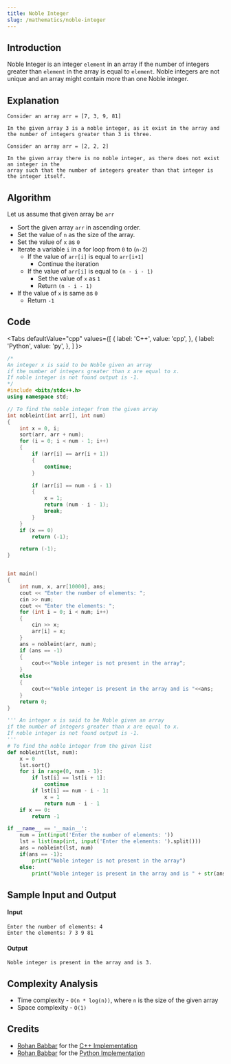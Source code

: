 ```yaml
---
title: Noble Integer
slug: /mathematics/noble-integer
---
```


## Introduction

Noble Integer is an integer `element` in an array if the number of integers greater than `element` in the array is equal to `element`. Noble integers are not unique and an array might contain more than one Noble integer.

## Explanation

```
Consider an array arr = [7, 3, 9, 81]

In the given array 3 is a noble integer, as it exist in the array and
the number of integers greater than 3 is three.
```

```
Consider an array arr = [2, 2, 2]

In the given array there is no noble integer, as there does not exist an integer in the
array such that the number of integers greater than that integer is the integer itself.
```

## Algorithm

Let us assume that given array be `arr`

-   Sort the given array `arr` in ascending order.
-   Set the value of `n` as the size of the array.
-   Set the value of `x` as `0`
-   Iterate a variable `i` in a for loop from `0` to (`n-2`)
    -   If the value of `arr[i]` is equal to `arr[i+1]`
        -   Continue the iteration
    -   If the value of `arr[i]` is equal to `(n - i - 1)`
        -   Set the value of `x` as `1`
        -   Return `(n - i - 1)`
-   If the value of `x` is same as `0`
    -   Return `-1`

## Code


<Tabs
  defaultValue="cpp"
  values={[
    { label: 'C++', value: 'cpp', },
    { label: 'Python', value: 'py', },
  ]
}>

<TabItem value="cpp">

```cpp
/*
An integer x is said to be Noble given an array
if the number of integers greater than x are equal to x.
If noble integer is not found output is -1.
*/
#include <bits/stdc++.h>
using namespace std;

// To find the noble integer from the given array
int nobleint(int arr[], int num)
{
    int x = 0, i;
    sort(arr, arr + num);
    for (i = 0; i < num - 1; i++)
    {
        if (arr[i] == arr[i + 1])
        {
            continue;
        }

        if (arr[i] == num - i - 1)
        {
            x = 1;
            return (num - i - 1);
            break;
        }
    }
    if (x == 0)
        return (-1);

    return (-1);
}


int main()
{
    int num, x, arr[10000], ans;
    cout << "Enter the number of elements: ";
    cin >> num;
    cout << "Enter the elements: ";
    for (int i = 0; i < num; i++)
    {
        cin >> x;
        arr[i] = x;
    }
    ans = nobleint(arr, num);
    if (ans == -1)
    {
        cout<<"Noble integer is not present in the array";
    }
    else
    {
        cout<<"Noble integer is present in the array and is "<<ans;
    }
    return 0;
}

```

</TabItem>
<TabItem value="py">

```python
''' An integer x is said to be Noble given an array
if the number of integers greater than x are equal to x.
If noble integer is not found output is -1.
'''
# To find the noble integer from the given list
def nobleint(lst, num):
    x = 0
    lst.sort()
    for i in range(0, num - 1):
        if lst[i] == lst[i + 1]:
            continue
        if lst[i] == num - i - 1:
            x = 1
            return num - i - 1
    if x == 0:
        return -1

if __name__ == '__main__':
    num = int(input('Enter the number of elements: '))
    lst = list(map(int, input('Enter the elements: ').split()))
    ans = nobleint(lst, num)
    if(ans == -1):
        print("Noble integer is not present in the array")
    else:
        print("Noble integer is present in the array and is " + str(ans))

```

</TabItem>
</Tabs>

## Sample Input and Output

#### Input

```
Enter the number of elements: 4
Enter the elements: 7 3 9 81
```

#### Output

```
Noble integer is present in the array and is 3.
```

## Complexity Analysis

-   Time complexity - `O(n * log(n))`, where `n` is the size of the given array
-   Space complexity - `O(1)`

## Credits

-   [Rohan Babbar](https://github.com/rohanbabbar04) for the [C++ Implementation](https://github.com/TesseractCoding/NeoAlgo/blob/master/C-Plus-Plus/math/Noble_Integer.cpp)
-   [Rohan Babbar](https://github.com/rohanbabbar04) for the [Python Implementation](https://github.com/TesseractCoding/NeoAlgo/blob/master/Python/math/Noble_Integer.py)

